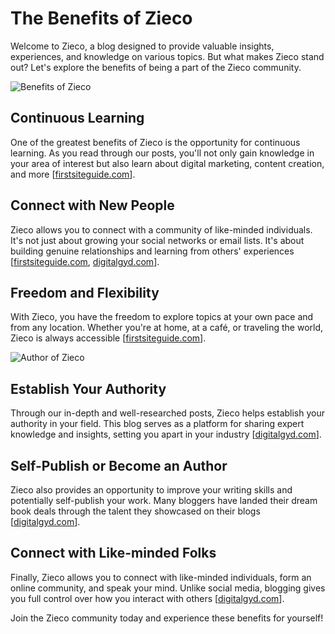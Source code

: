 
# The Benefits of Zieco

Welcome to Zieco, a blog designed to provide valuable insights, experiences, and knowledge on various topics. But what makes Zieco stand out? Let's explore the benefits of being a part of the Zieco community.

<Image src={benefitImage} alt="Benefits of Zieco" />

## Continuous Learning

One of the greatest benefits of Zieco is the opportunity for continuous learning. As you read through our posts, you'll not only gain knowledge in your area of interest but also learn about digital marketing, content creation, and more [[firstsiteguide.com](https://firstsiteguide.com/benefits-of-blogging/)].

## Connect with New People

Zieco allows you to connect with a community of like-minded individuals. It's not just about growing your social networks or email lists. It's about building genuine relationships and learning from others' experiences [[firstsiteguide.com](https://firstsiteguide.com/benefits-of-blogging/), [digitalgyd.com](https://www.digitalgyd.com/benefits-of-blogging/)].

## Freedom and Flexibility

With Zieco, you have the freedom to explore topics at your own pace and from any location. Whether you're at home, at a café, or traveling the world, Zieco is always accessible [[firstsiteguide.com](https://firstsiteguide.com/benefits-of-blogging/)].

<Image src={authorImage} alt="Author of Zieco" />

## Establish Your Authority

Through our in-depth and well-researched posts, Zieco helps establish your authority in your field. This blog serves as a platform for sharing expert knowledge and insights, setting you apart in your industry [[digitalgyd.com](https://www.digitalgyd.com/benefits-of-blogging/)].

## Self-Publish or Become an Author

Zieco also provides an opportunity to improve your writing skills and potentially self-publish your work. Many bloggers have landed their dream book deals through the talent they showcased on their blogs [[digitalgyd.com](https://www.digitalgyd.com/benefits-of-blogging/)].

## Connect with Like-minded Folks

Finally, Zieco allows you to connect with like-minded individuals, form an online community, and speak your mind. Unlike social media, blogging gives you full control over how you interact with others [[digitalgyd.com](https://www.digitalgyd.com/benefits-of-blogging/)].

<Link href="https://www.example.com/join-zieco">Join the Zieco community today</Link> and experience these benefits for yourself!
